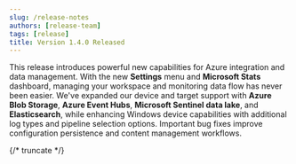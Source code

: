 ```yaml
---
slug: /release-notes
authors: [release-team]
tags: [release]
title: Version 1.4.0 Released
---
```


This release introduces powerful new capabilities for Azure integration and data management. With the new **Settings** menu and **Microsoft Stats** dashboard, managing your workspace and monitoring data flow has never been easier. We've expanded our device and target support with **Azure Blob Storage**, **Azure Event Hubs**, **Microsoft Sentinel data lake**, and **Elasticsearch**, while enhancing Windows device capabilities with additional log types and pipeline selection options. Important bug fixes improve configuration persistence and content management workflows.

{/* truncate  */}

<Include id="release-1.4.0" />

